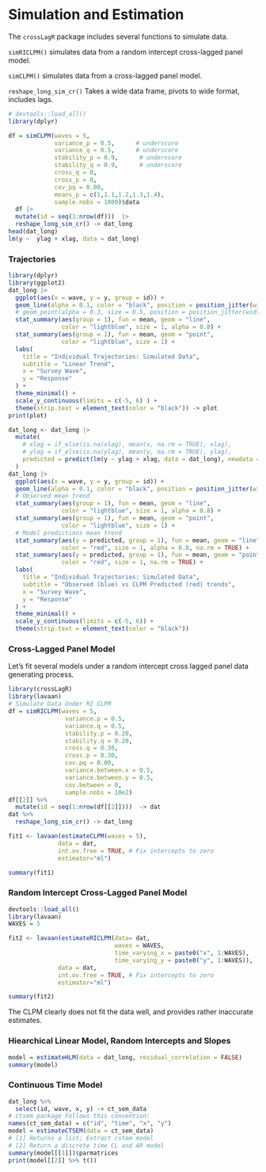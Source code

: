# Simulation and Estimation

The $\texttt{crossLagR}$ package includes several functions to simulate data.

$\texttt{simRICLPM()}$ simulates data from a random intercept cross-lagged panel model.

$\texttt{simCLPM()}$ simulates data from a cross-lagged panel model.

$\texttt{reshape\_long\_sim\_cr()}$ Takes a wide data frame, pivots to wide format, includes lags.


```r
# devtools::load_all()
library(dplyr)

df = simCLPM(waves = 5,
             variance_p = 0.5,      # underscore
             variance_q = 0.5,      # underscore
             stability_p = 0.9,      # underscore
             stability_q = 0.9,      # underscore
             cross_q = 0,
             cross_p = 0,
             cov_pq = 0.00,
             means_p = c(1,1.1,1.2,1.3,1.4),
             sample.nobs = 1000)$data
  df |>
  mutate(id = seq(1:nrow(df)))  |>
  reshape_long_sim_cr() -> dat_long
head(dat_long)
lm(y ~  ylag + xlag, data = dat_long)
```
### Trajectories

```r
library(dplyr)
library(ggplot2)
dat_long |> 
  ggplot(aes(x = wave, y = y, group = id)) +
  geom_line(alpha = 0.1, color = "black", position = position_jitter(width = 0.1, height = 0.2)) +
  # geom_point(alpha = 0.3, size = 0.5, position = position_jitter(width = 0.1, height = 0.2)) +
  stat_summary(aes(group = 1), fun = mean, geom = "line", 
               color = "lightblue", size = 1, alpha = 0.8) +
  stat_summary(aes(group = 1), fun = mean, geom = "point", 
               color = "lightblue", size = 1) +
  labs(
    title = "Individual Trajectories: Simulated Data",
    subtitle = "Linear Trend",
    x = "Survey Wave",
    y = "Response"
  ) +
  theme_minimal() +
  scale_y_continuous(limits = c(-5, 6) ) +
  theme(strip.text = element_text(color = "black")) -> plot
print(plot)
```

```r
dat_long <- dat_long |>
  mutate(
    # xlag = if_else(is.na(xlag), mean(x, na.rm = TRUE), xlag),
    # ylag = if_else(is.na(ylag), mean(y, na.rm = TRUE), ylag),
    predicted = predict(lm(y ~ ylag + xlag, data = dat_long), newdata = dat_long)
  )
dat_long |> 
  ggplot(aes(x = wave, y = y, group = id)) +
  geom_line(alpha = 0.1, color = "black", position = position_jitter(width = 0.1, height = 0.2)) +
  # Observed mean trend
  stat_summary(aes(group = 1), fun = mean, geom = "line", 
               color = "lightblue", size = 1, alpha = 0.8) +
  stat_summary(aes(group = 1), fun = mean, geom = "point", 
               color = "lightblue", size = 1) +
  # Model predictions mean trend
  stat_summary(aes(y = predicted, group = 1), fun = mean, geom = "line", 
               color = "red", size = 1, alpha = 0.8, na.rm = TRUE) +
  stat_summary(aes(y = predicted, group = 1), fun = mean, geom = "point", 
               color = "red", size = 1, na.rm = TRUE) +
  labs(
    title = "Individual Trajectories: Simulated Data",
    subtitle = "Observed (blue) vs CLPM Predicted (red) trends",
    x = "Survey Wave",
    y = "Response"
  ) +
  theme_minimal() +
  scale_y_continuous(limits = c(-5, 6)) +
  theme(strip.text = element_text(color = "black"))


```
### Cross-Lagged Panel Model

Let's fit several models under a random intercept cross lagged panel data generating process.

```r
library(crossLagR)
library(lavaan)
# Simulate Data Under RI CLPM
df = simRICLPM(waves = 5,
                variance.p = 0.5,
                variance.q = 0.5,
                stability.p = 0.20,
                stability.q = 0.20,
                cross.q = 0.30,
                cross.p = 0.30,
                cov.pq = 0.00,
                variance.between.x = 0.5,
                variance.between.y = 0.5,
                cov.between = 0,
                sample.nobs = 10e2)
df[[2]] %>%
  mutate(id = seq(1:nrow(df[[2]])))  -> dat
dat %>%
  reshape_long_sim_cr() -> dat_long

fit1 <- lavaan(estimateCLPM(waves = 5),
              data = dat,
              int.ov.free = TRUE, # Fix intercepts to zero
              estimator="ml")

summary(fit1)
```

### Random Intercept Cross-Lagged Panel Model

```r
devtools::load_all()
library(lavaan)
WAVES = 5

fit2 <- lavaan(estimateRICLPM(data= dat,
                              waves = WAVES, 
                              time_varying_x = paste0("x", 1:WAVES), 
                              time_varying_y = paste0("y", 1:WAVES)),
              data = dat,
              int.ov.free = TRUE, # Fix intercepts to zero
              estimator="ml")

summary(fit2)
```

The CLPM clearly does not fit the data well, and provides rather inaccurate estimates.

### Hiearchical Linear Model, Random Intercepts and Slopes

```r
model = estimateHLM(data = dat_long, residual_correlation = FALSE)
summary(model)
```

### Continuous Time Model

```r
dat_long %>%
  select(id, wave, x, y) -> ct_sem_data
# ctsem package Follows this convention:
names(ct_sem_data) = c("id", "time", "x", "y")
model = estimateCTSEM(data = ct_sem_data)
# [1] Returns a list; Extract cstem model
# [2] Return a discrete time CL and AR model
summary(model[[1]])$parmatrices
print(model[[2]] %>% t())
```
